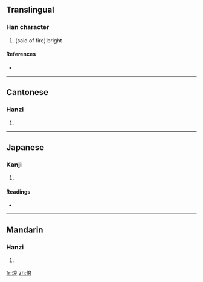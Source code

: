 ==Translingual==

===Han character===
{{Han char|rn=86|rad=火|as=07|sn=11|four=9383<sub>2</sub>|canj=火戈日女 (FIAV)}}

# (said of fire) bright

====References====
* {{Han ref|kx=0671.280|dkj=19053|dj=1080.190|hdz=32206.030|uh=70FA|ud=28922|bh=D648|bd=54856}}

----

==Cantonese==

===Hanzi===
{{yue-hanzi|jyut=|y=long5}}

# {{defn|Cantonese}}

----

==Japanese==

===Kanji===
{{ja-kanji|grade=|rs=火07}}

# {{defn|Japanese}}

====Readings====
* {{ja-readings|on=[[こう]] (kō)|kun=[[ひ]] (hi)}}

----

==Mandarin==

===Hanzi===
{{cmn-hanzi|pin=[[lǎng]] ([[lang3]])|wg=lang<sup>3</sup>}}

# {{defn|Mandarin}}

[[fr:烺]]
[[zh:烺]]